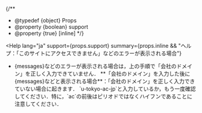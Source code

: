 
{/**
  * @typedef {object} Props
  * @property {boolean} support
  * @property {true} [inline]
  */}


<Help
  lang="ja"
  support={props.support}
  summary={props.inline && "ヘルプ：「このサイトにアクセスできません」などのエラーが表示される場合"}
>
  - <If cond={props.inline}>
      <Fragment>{messages}などのエラーが表示される場合は，上の手順で「会社のドメイン」を正しく入力できていません．</Fragment>
      <Fragment slot="else">**「会社のドメイン」を入力した後に{messages}などと表示される場合**：「会社のドメイン」を正しく入力できていない場合に起きます．</Fragment>
    </If>
    `u-tokyo-ac-jp`と入力しているか，もう一度確認してください．特に，`ac`の前後はピリオドではなくハイフンであることに注意してください．
</Help>
